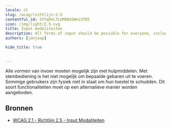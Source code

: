 ```yaml
---
locale: nl
slug: /wcag/richtlijn-2-5
contentful_id: 5YYq9nL7LUM80XSWniXTD5
icon: /img/light/2.5.svg
title: Input modaliteiten
description: All forms of input should be possible for everyone, including those using assistive technologies.
authors: [janjaap]

hide_title: true

	
---
```


<Hero
  title="Input modaliteiten"
  icon="/img/light/2.5.svg"
  prefix="Richtlijn 2.5"
/>

Alle vormen van invoer moeten mogelijk zijn met hulpmiddelen. Met stembediening is het  niet mogelijk om bepaalde gebaren uit te voeren. Sommige gebruikers zijn fysiek niet in staat om hun toestel te schudden. Dit soort functionaliteiten moet op een alternatieve manier worden aangeboden.

## Bronnen

- [WCAG 2.1 - Richtlijn 2.5 - Input Modaliteiten](https://www.w3.org/Translations/WCAG21-nl/#input-modaliteiten)